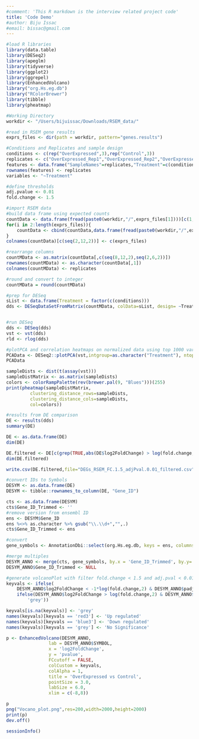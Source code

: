 ```yaml
---
#comment: 'This R markdown is the interview related project code'
title: 'Code Demo'
#author: Biju Issac
#email: bissac@gmail.com
---
```


```r
#load R libraries
library(data.table)
library(DESeq2)
library(apeglm)
library(tidyverse)
library(ggplot2)
library(ggrepel)
library(EnhancedVolcano)
library("org.Hs.eg.db")
library("RColorBrewer")
library(tibble)
library(pheatmap)

#Working Directory
workdir <- "/Users/bijuissac/Downloads/RSEM_data/"

```


```r
#read in RSEM gene results
exprs_files <- dir(path = workdir, pattern="genes.results")

#Conditions and Replicates and sample design
conditions <- c(rep("OverExpressed",3),rep("Control",3))
replicates <- c("OverExpressed_Rep1","OverExpressed_Rep2","OverExpressed_Rep3","Control_Rep1","Control_Rep2","Control_Rep3")
features <- data.frame("SampleNames"=replicates,"Treatment"=c(conditions))
rownames(features) <- replicates
variables <- "~Treatment"

#define thresholds
adj.pvalue <- 0.01
fold.change <- 1.5
```

```r
#import RSEM data
#build data frame using expected counts
countData <- data.frame(fread(paste0(workdir,"/",exprs_files[1])))[c(1,5)]
for(i in 2:length(exprs_files)){
	countData <- cbind(countData,data.frame(fread(paste0(workdir,"/",exprs_files[i])))[c(1,5)])
}
colnames(countData)[c(seq(2,12,2))] <- c(exprs_files)

#rearrange columns
countMData <- as.matrix(countData[,c(seq(8,12,2),seq(2,6,2))])
rownames(countMData) <- as.character(countData[,1])
colnames(countMData) <- replicates

#round and convert to integer
countMData = round(countMData)
```



```r
#prep for DESeq
sList <- data.frame(Treatment = factor(c(conditions)))
dds <- DESeqDataSetFromMatrix(countMData, colData=sList, design= ~Treatment)


#run DESeq
dds <- DESeq(dds)
vst <- vst(dds)
rld <- rlog(dds)
```

```r
#plotPCA and correlation heatmaps on normalized data using top 1000 variable genes
PCAData <- DESeq2::plotPCA(vst,intgroup=as.character("Treatment"), ntop=1000)
PCAData

sampleDists <- dist(t(assay(vst)))
sampleDistMatrix <- as.matrix(sampleDists)
colors <- colorRampPalette(rev(brewer.pal(9, "Blues")))(255)
print(pheatmap(sampleDistMatrix,
         clustering_distance_rows=sampleDists,
         clustering_distance_cols=sampleDists,
         col=colors))

```

```r
#results from DE comparison
DE <- results(dds)
summary(DE)

DE <- as.data.frame(DE)
dim(DE)

DE.filtered <- DE[c(grep(TRUE,abs(DE$log2FoldChange) > log(fold.change,2) & DE$padj < adj.pvalue)),]
dim(DE.filtered)

write.csv(DE.filtered,file="DEGs_RSEM_FC.1.5_adjPval.0.01_filtered.csv")

#convert IDs to Symbols
DESYM <- as.data.frame(DE)
DESYM <- tibble::rownames_to_column(DE, "Gene_ID")

cts <- as.data.frame(DESYM)
cts$Gene_ID_Trimmed <- ''
#remove version from ensembl ID
ens <- DESYM$Gene_ID
ens %<>% as.character %>% gsub("\\.\\d+","",.)
cts$Gene_ID_Trimmed <- ens

#convert
gene_symbols <- AnnotationDbi::select(org.Hs.eg.db, keys = ens, columns=c("SYMBOL","GENENAME"), keytype='ENSEMBL')

#merge multiples
DESYM_ANNO <- merge(cts, gene_symbols, by.x = 'Gene_ID_Trimmed', by.y='ENSEMBL', all = TRUE)
DESYM_ANNO$Gene_ID_Trimmed <- NULL

#generate volcanoPlot with filter fold.change < 1.5 and adj.pval < 0.01
keyvals <- ifelse(
	DESYM_ANNO$log2FoldChange < -1*log(fold.change,2) & DESYM_ANNO$padj < adj.pvalue, 'blue3',
	ifelse(DESYM_ANNO$log2FoldChange > log(fold.change,2) & DESYM_ANNO$padj < adj.pvalue, 'red3',
		'grey'))

keyvals[is.na(keyvals)] <- 'grey'
names(keyvals)[keyvals == 'red3'] <- 'Up regulated'
names(keyvals)[keyvals == 'blue3'] <- 'Down regulated'
names(keyvals)[keyvals == 'grey'] <- 'No Significance'

p <- EnhancedVolcano(DESYM_ANNO,
				lab = DESYM_ANNO$SYMBOL,
				x = 'log2FoldChange',
				y = 'pvalue',
				FCcutoff = FALSE,
				colCustom = keyvals,
				colAlpha = 1,
				title = 'OverExpressed vs Control',
				pointSize = 3.0,
				labSize = 6.0,
				xlim = c(-8,8))

p
png("Vocano_plot.png",res=200,width=2000,height=2000)
print(p)
dev.off()
```



```r
sessionInfo()
```





















